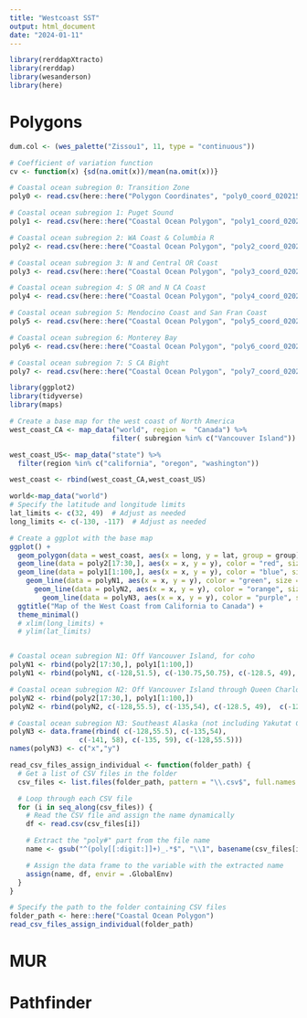 ```yaml
---
title: "Westcoast SST"
output: html_document
date: "2024-01-11"
---
```


```r
library(rerddapXtracto)
library(rerddap)
library(wesanderson)
library(here)
```

# Polygons
```r
dum.col <- (wes_palette("Zissou1", 11, type = "continuous"))

# Coefficient of variation function
cv <- function(x) {sd(na.omit(x))/mean(na.omit(x))}
```


```r
# Coastal ocean subregion 0: Transition Zone
poly0 <- read.csv(here::here("Polygon Coordinates", "poly0_coord_020215.csv"))

# Coastal ocean subregion 1: Puget Sound 
poly1 <- read.csv(here::here("Coastal Ocean Polygon", "poly1_coord_020215.csv"))

# Coastal ocean subregion 2: WA Coast & Columbia R
poly2 <- read.csv(here::here("Coastal Ocean Polygon", "poly2_coord_020215.csv"))

# Coastal ocean subregion 3: N and Central OR Coast
poly3 <- read.csv(here::here("Coastal Ocean Polygon", "poly3_coord_020215.csv"))

# Coastal ocean subregion 4: S OR and N CA Coast
poly4 <- read.csv(here::here("Coastal Ocean Polygon", "poly4_coord_020215.csv"))

# Coastal ocean subregion 5: Mendocino Coast and San Fran Coast
poly5 <- read.csv(here::here("Coastal Ocean Polygon", "poly5_coord_020215.csv"))

# Coastal ocean subregion 6: Monterey Bay
poly6 <- read.csv(here::here("Coastal Ocean Polygon", "poly6_coord_020215.csv"))

# Coastal ocean subregion 7: S CA Bight
poly7 <- read.csv(here::here("Coastal Ocean Polygon", "poly7_coord_020215.csv"))
```


```r
library(ggplot2)
library(tidyverse)
library(maps)

# Create a base map for the west coast of North America
west_coast_CA <- map_data("world", region =  "Canada") %>% 
                         filter( subregion %in% c("Vancouver Island"))

west_coast_US<- map_data("state") %>% 
  filter(region %in% c("california", "oregon", "washington"))

west_coast <- rbind(west_coast_CA,west_coast_US)

world<-map_data("world")
# Specify the latitude and longitude limits
lat_limits <- c(32, 49)  # Adjust as needed
long_limits <- c(-130, -117)  # Adjust as needed

# Create a ggplot with the base map
ggplot() +
  geom_polygon(data = west_coast, aes(x = long, y = lat, group = group), fill = "white", color = "black") +
  geom_line(data = poly2[17:30,], aes(x = x, y = y), color = "red", size = 1) +
  geom_line(data = poly1[1:100,], aes(x = x, y = y), color = "blue", size = 1) +
    geom_line(data = polyN1, aes(x = x, y = y), color = "green", size = 1) +
      geom_line(data = polyN2, aes(x = x, y = y), color = "orange", size = 1) +
        geom_line(data = polyN3, aes(x = x, y = y), color = "purple", size = 1) +
  ggtitle("Map of the West Coast from California to Canada") +
  theme_minimal() 
  # xlim(long_limits) +
  # ylim(lat_limits)



```

```r
# Coastal ocean subregion N1: Off Vancouver Island, for coho
polyN1 <- rbind(poly2[17:30,], poly1[1:100,])
polyN1 <- rbind(polyN1, c(-128,51.5), c(-130.75,50.75), c(-128.5, 49),  c(-126.0477, 48.1148))

# Coastal ocean subregion N2: Off Vancouver Island through Queen Charlotte Islands
polyN2 <- rbind(poly2[17:30,], poly1[1:100,])
polyN2 <- rbind(polyN2, c(-128,55.5), c(-135,54), c(-128.5, 49),  c(-126.0477, 48.1148))

# Coastal ocean subregion N3: Southeast Alaska (not including Yakutat Coast)
polyN3 <- data.frame(rbind( c(-128,55.5), c(-135,54),
                 c(-141, 58), c(-135, 59), c(-128,55.5)))
names(polyN3) <- c("x","y")
```


```r
read_csv_files_assign_individual <- function(folder_path) {
  # Get a list of CSV files in the folder
  csv_files <- list.files(folder_path, pattern = "\\.csv$", full.names = TRUE)

  # Loop through each CSV file
  for (i in seq_along(csv_files)) {
    # Read the CSV file and assign the name dynamically
    df <- read.csv(csv_files[i])

    # Extract the "poly#" part from the file name
    name <- gsub("^(poly[[:digit:]]+)_.*$", "\\1", basename(csv_files[i]))

    # Assign the data frame to the variable with the extracted name
    assign(name, df, envir = .GlobalEnv)
  }
}

# Specify the path to the folder containing CSV files
folder_path <- here::here("Coastal Ocean Polygon")
read_csv_files_assign_individual(folder_path)
```



# MUR


# Pathfinder

